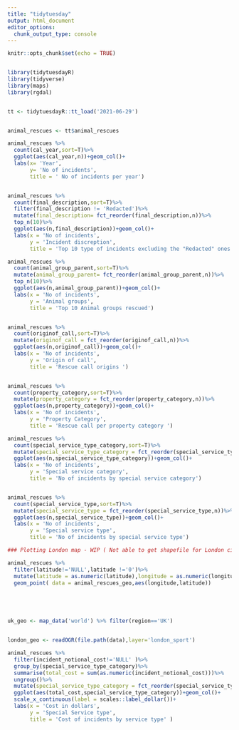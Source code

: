 ```yaml
---
title: "tidytuesday"
output: html_document
editor_options: 
  chunk_output_type: console
---
```


```r
knitr::opts_chunk$set(echo = TRUE)


library(tidytuesdayR)
library(tidyverse)
library(maps)
library(rgdal)


tt <- tidytuesdayR::tt_load('2021-06-29')


animal_rescues <- tt$animal_rescues

animal_rescues %>% 
  count(cal_year,sort=T)%>%
  ggplot(aes(cal_year,n))+geom_col()+
  labs(x= 'Year',
       y= 'No of incidents',
       title = ' No of incidents per year')


animal_rescues %>% 
  count(final_description,sort=T)%>%
  filter(final_description != 'Redacted')%>%
  mutate(final_description= fct_reorder(final_description,n))%>%
  top_n(10)%>%
  ggplot(aes(n,final_description))+geom_col()+
  labs(x = 'No of incidents',
       y = 'Incident discreption',
       title = 'Top 10 type of incidents excluding the "Redacted" ones')

animal_rescues %>% 
  count(animal_group_parent,sort=T)%>%
  mutate(animal_group_parent= fct_reorder(animal_group_parent,n))%>%
  top_n(10)%>%
  ggplot(aes(n,animal_group_parent))+geom_col()+
  labs(x = 'No of incidents',
       y = 'Animal groups',
       title = 'Top 10 Animal groups rescued')


animal_rescues %>% 
  count(originof_call,sort=T)%>%
  mutate(originof_call = fct_reorder(originof_call,n))%>%
  ggplot(aes(n,originof_call))+geom_col()+
  labs(x = 'No of incidents',
       y = 'Origin of call',
       title = 'Rescue call origins ')


animal_rescues %>% 
  count(property_category,sort=T)%>%
  mutate(property_category = fct_reorder(property_category,n))%>%
  ggplot(aes(n,property_category))+geom_col()+
  labs(x = 'No of incidents',
       y = 'Property Category',
       title = 'Rescue call per property category ')

animal_rescues %>% 
  count(special_service_type_category,sort=T)%>%
  mutate(special_service_type_category = fct_reorder(special_service_type_category,n))%>%
  ggplot(aes(n,special_service_type_category))+geom_col()+
  labs(x = 'No of incidents',
       y = 'Special service category',
       title = 'No of incidents by special service category')


animal_rescues %>% 
  count(special_service_type,sort=T)%>%
  mutate(special_service_type = fct_reorder(special_service_type,n))%>%
  ggplot(aes(n,special_service_type))+geom_col()+
  labs(x = 'No of incidents',
       y = 'Special service type',
       title = 'No of incidents by special service type')

```


``` r

### Plotting London map - WIP ( Not able to get shapefile for London city)

animal_rescues %>% 
  filter(latitude!='NULL',latitude !='0')%>%
  mutate(latitude = as.numeric(latitude),longitude = as.numeric(longitude))
  geom_point( data = animal_rescues_geo,aes(longitude,latitude))
  




uk_geo <- map_data('world') %>% filter(region=='UK')


london_geo <- readOGR(file.path(data),layer='london_sport')


```


```r

animal_rescues %>% 
  filter(incident_notional_cost!='NULL' )%>%
  group_by(special_service_type_category)%>%
  summarise(total_cost = sum(as.numeric(incident_notional_cost)))%>%
  ungroup()%>%
  mutate(special_service_type_category = fct_reorder(special_service_type_category,total_cost))%>%
  ggplot(aes(total_cost,special_service_type_category))+geom_col()+
  scale_x_continuous(label = scales::label_dollar())+
  labs(x = 'Cost in dollars',
       y = 'Special Service type',
       title = 'Cost of incidents by service type' )
  

```
